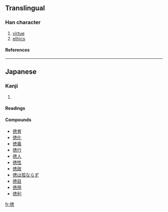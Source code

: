 {{see|德}}

==Translingual==
===Han character===
{{Han char|rn=60|rad=彳|as=11|sn=14|four=|canj=竹人十田心 (HOJWP), X竹人十田 (XHOJW)}}
# [[virtue]]
# [[ethics]]
====References====
{{Han ref|kx=0370.401|dkj=10237|dj=0697.240|hdz=20839.200|uh=5FB3|ud=24499}}

----
==Japanese==
===Kanji===
{{ja-kanji|grade=5|rs=彳11}}
# {{defn|Japanese}} 
====Readings====
{{ja-readings|on=[[とく]] (toku)|kun=[[おしえ]] (oshie)}}

====Compounds====
*[[徳育]]
*[[徳化]]
*[[徳義]]
*[[徳行]]
*[[徳人]]
*[[徳性]]
*[[徳政]]
*[[徳は孤ならず]]
*[[徳目]]
*[[徳用]]
*[[徳利]]

[[fr:徳]]